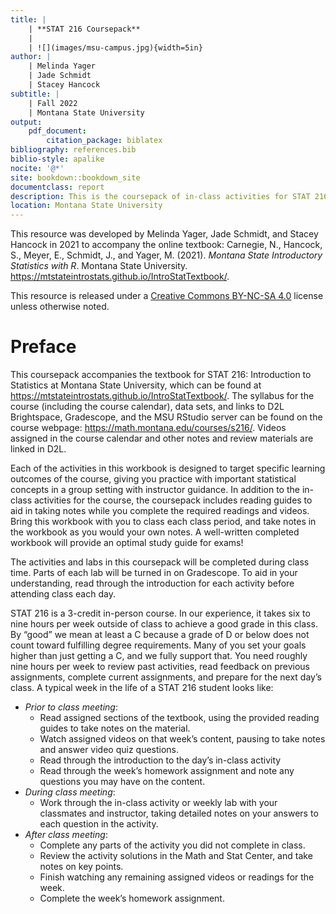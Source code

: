--- 
title: |
    | **STAT 216 Coursepack**
    | 
    | ![](images/msu-campus.jpg){width=5in}
author: |
    | Melinda Yager
    | Jade Schmidt
    | Stacey Hancock
subtitle: |
    | Fall 2022
    | Montana State University
output: 
    pdf_document:
        citation_package: biblatex
bibliography: references.bib
biblio-style: apalike
nocite: '@*'
site: bookdown::bookdown_site
documentclass: report
description: This is the coursepack of in-class activities for STAT 216 Fall 2022.
location: Montana State University
---

<!-- Notes for authors on formatting: -->

<!-- For each chapter, main title, reading guide section title, and activity section title are in title case; remaining section headers capitalize the first word only. -->
<!-- Reading guides use 1.25 line spacing; activities use 1 line spacing. -->
<!-- When referring to R, use `R`. When referring to RStudio, do not use quotes. -->
<!-- Reading guides do not have section numbers (use {-} after each header). -->
<!-- Comments in displayed code: # Capitalize phrase. -->
<!-- For displaying a range of numbers, e.g., 3-5, use an en dash: 3--5. -->
<!-- When cross-referencing activities, capitalize "Activity", e.g., "In Activity 3, we..." -->
<!-- When referring to a function in R, use: `function_name()` -->
<!-- Z-score and T-score -->
<!-- $t$-distribution -->
<!-- use "data set" (with a space) rather than "dataset" -->
<!-- $x$ and $y$ for x-axis and y-axis -->

\newpage
\thispagestyle{empty}

This resource was developed by Melinda Yager, Jade Schmidt, and Stacey Hancock in 2021 to accompany the online textbook: Carnegie, N., Hancock, S., Meyer, E., Schmidt, J., and Yager, M. (2021). _Montana State Introductory Statistics with R_. Montana State University. [https://mtstateintrostats.github.io/IntroStatTextbook/](https://mtstateintrostats.github.io/IntroStatTextbook/).

This resource is released under a [Creative Commons BY-NC-SA 4.0](https://creativecommons.org/licenses/by-nc-sa/4.0/) license unless otherwise noted.

\setcounter{tocdepth}{1}
\addtocontents{toc}{\protect\thispagestyle{empty}}
\tableofcontents
\thispagestyle{empty}

\newpage
\setcounter{page}{1}

# Preface {-}

This coursepack accompanies the textbook for STAT 216: Introduction to Statistics at Montana State University, which can be found at [https://mtstateintrostats.github.io/IntroStatTextbook/](https://mtstateintrostats.github.io/IntroStatTextbook/). The syllabus for the course (including the course calendar), data sets, and links to D2L Brightspace, Gradescope, and the MSU RStudio server can be found on the course webpage: [https://math.montana.edu/courses/s216/](https://math.montana.edu/courses/s216/).
Videos assigned in the course calendar and other notes and review materials are linked in D2L.

Each of the activities in this workbook is designed to target specific learning outcomes of the course, giving you practice with important statistical concepts in a group setting with instructor guidance. In addition to the in-class activities for the course, the coursepack includes reading guides to aid in taking notes while you complete the required readings and videos. Bring this workbook with you to class each class period, and take notes in the workbook as you would your own notes. A well-written completed workbook will provide an optimal study guide for exams!  

The activities and labs in this coursepack will be completed during class time.  Parts of each lab will be turned in on Gradescope. To aid in your understanding, read through the introduction for each activity before attending class each day.  

STAT 216 is a 3-credit in-person course.  In our experience, it takes six to nine hours per week outside of class to achieve a good grade in this class.  By “good” we mean at least a C because a grade of D or below does not count toward fulfilling degree requirements. Many of you set your goals higher than just getting a C, and we fully support that. You need roughly nine hours per week to review past activities, read feedback on previous assignments, complete current assignments, and prepare for the next day's class. A typical week in the life of a STAT 216 student looks like:

* _Prior to class meeting_:
    - Read assigned sections of the textbook, using the provided reading guides to take notes on the material.
    - Watch assigned videos on that week's content, pausing to take notes and answer video quiz questions.
    - Read through the introduction to the day's in-class activity 
    - Read through the week's homework assignment and note any questions you may have on the content.
* _During class meeting_:
    - Work through the in-class activity or weekly lab with your classmates and instructor, taking detailed notes on your answers to each question in the activity.
* _After class meeting_:
    - Complete any parts of the activity you did not complete in class.
    - Review the activity solutions in the Math and Stat Center, and take notes on key points.
    - Finish watching any remaining assigned videos or readings for the week.
    - Complete the week's homework assignment.

\nocite{*}
